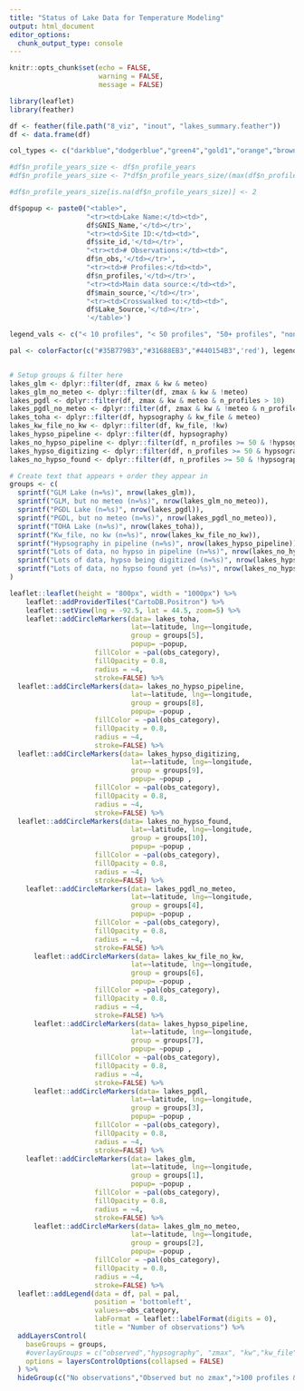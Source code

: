 ```yaml
---
title: "Status of Lake Data for Temperature Modeling"
output: html_document
editor_options: 
  chunk_output_type: console
---
```


```r
knitr::opts_chunk$set(echo = FALSE,
                      warning = FALSE,
                      message = FALSE)
```

```r
library(leaflet)
library(feather)

df <- feather(file.path("8_viz", "inout", "lakes_summary.feather"))
df <- data.frame(df)

col_types <- c("darkblue","dodgerblue","green4","gold1","orange","brown","red")

#df$n_profile_years_size <- df$n_profile_years
#df$n_profile_years_size <- 7*df$n_profile_years_size/(max(df$n_profile_years_size,na.rm = TRUE))

#df$n_profile_years_size[is.na(df$n_profile_years_size)] <- 2

df$popup <- paste0("<table>",
                   "<tr><td>Lake Name:</td><td>",
                   df$GNIS_Name,'</td></tr>',
                   "<tr><td>Site ID:</td><td>",
                   df$site_id,'</td></tr>',
                   "<tr><td># Observations:</td><td>",
                   df$n_obs,'</td></tr>',
                   "<tr><td># Profiles:</td><td>",
                   df$n_profiles,'</td></tr>',
                   "<tr><td>Main data source:</td><td>",
                   df$main_source,'</td></tr>',
                   "<tr><td>Crosswalked to:</td><td>",
                   df$Lake_Source,'</td></tr>',
                   '</table>')

legend_vals <- c("< 10 profiles", "< 50 profiles", "50+ profiles", "none")

pal <- colorFactor(c("#35B779B3","#31688EB3","#440154B3",'red'), legend_vals)


# Setup groups & filter here
lakes_glm <- dplyr::filter(df, zmax & kw & meteo)
lakes_glm_no_meteo <- dplyr::filter(df, zmax & kw & !meteo)
lakes_pgdl <- dplyr::filter(df, zmax & kw & meteo & n_profiles > 10)
lakes_pgdl_no_meteo <- dplyr::filter(df, zmax & kw & !meteo & n_profiles > 10)
lakes_toha <- dplyr::filter(df, hypsography & kw_file & meteo)
lakes_kw_file_no_kw <- dplyr::filter(df, kw_file, !kw)
lakes_hypso_pipeline <- dplyr::filter(df, hypsography)
lakes_no_hypso_pipeline <- dplyr::filter(df, n_profiles >= 50 & !hypsography)
lakes_hypso_digitizing <- dplyr::filter(df, n_profiles >= 50 & hypsography_digitizing)
lakes_no_hypso_found <- dplyr::filter(df, n_profiles >= 50 & !hypsography & !hypsography_digitizing)

# Create text that appears + order they appear in
groups <- c(
  sprintf("GLM Lake (n=%s)", nrow(lakes_glm)),
  sprintf("GLM, but no meteo (n=%s)", nrow(lakes_glm_no_meteo)),
  sprintf("PGDL Lake (n=%s)", nrow(lakes_pgdl)),
  sprintf("PGDL, but no meteo (n=%s)", nrow(lakes_pgdl_no_meteo)),
  sprintf("TOHA Lake (n=%s)", nrow(lakes_toha)),
  sprintf("Kw_file, no kw (n=%s)", nrow(lakes_kw_file_no_kw)),
  sprintf("Hypsography in pipeline (n=%s)", nrow(lakes_hypso_pipeline)),
  sprintf("Lots of data, no hypso in pipeline (n=%s)", nrow(lakes_no_hypso_pipeline)),
  sprintf("Lots of data, hypso being digitized (n=%s)", nrow(lakes_hypso_digitizing)),
  sprintf("Lots of data, no hypso found yet (n=%s)", nrow(lakes_no_hypso_found))
)

leaflet::leaflet(height = "800px", width = "1000px") %>%
    leaflet::addProviderTiles("CartoDB.Positron") %>%
    leaflet::setView(lng = -92.5, lat = 44.5, zoom=5) %>%
    leaflet::addCircleMarkers(data= lakes_toha,
                              lat=~latitude, lng=~longitude, 
                              group = groups[5],
                              popup= ~popup,
                     fillColor = ~pal(obs_category),
                     fillOpacity = 0.8,
                     radius = ~4,
                     stroke=FALSE) %>%
  leaflet::addCircleMarkers(data= lakes_no_hypso_pipeline,
                              lat=~latitude, lng=~longitude, 
                              group = groups[8],
                              popup= ~popup ,
                     fillColor = ~pal(obs_category),
                     fillOpacity = 0.8,
                     radius = ~4,
                     stroke=FALSE) %>%
  leaflet::addCircleMarkers(data= lakes_hypso_digitizing,
                              lat=~latitude, lng=~longitude, 
                              group = groups[9],
                              popup= ~popup ,
                     fillColor = ~pal(obs_category),
                     fillOpacity = 0.8,
                     radius = ~4,
                     stroke=FALSE) %>% 
  leaflet::addCircleMarkers(data= lakes_no_hypso_found,
                              lat=~latitude, lng=~longitude, 
                              group = groups[10],
                              popup= ~popup ,
                     fillColor = ~pal(obs_category),
                     fillOpacity = 0.8,
                     radius = ~4,
                     stroke=FALSE) %>% 
    leaflet::addCircleMarkers(data= lakes_pgdl_no_meteo,
                              lat=~latitude, lng=~longitude, 
                              group = groups[4],
                              popup= ~popup ,
                     fillColor = ~pal(obs_category),
                     fillOpacity = 0.8,
                     radius = ~4,
                     stroke=FALSE) %>%
      leaflet::addCircleMarkers(data= lakes_kw_file_no_kw,
                              lat=~latitude, lng=~longitude, 
                              group = groups[6],
                              popup= ~popup ,
                     fillColor = ~pal(obs_category),
                     fillOpacity = 0.8,
                     radius = ~4,
                     stroke=FALSE) %>%
      leaflet::addCircleMarkers(data= lakes_hypso_pipeline,
                              lat=~latitude, lng=~longitude, 
                              group = groups[7],
                              popup= ~popup ,
                     fillColor = ~pal(obs_category),
                     fillOpacity = 0.8,
                     radius = ~4,
                     stroke=FALSE) %>%
      leaflet::addCircleMarkers(data= lakes_pgdl,
                              lat=~latitude, lng=~longitude, 
                              group = groups[3],
                              popup= ~popup ,
                     fillColor = ~pal(obs_category),
                     fillOpacity = 0.8,
                     radius = ~4,
                     stroke=FALSE) %>%
    leaflet::addCircleMarkers(data= lakes_glm,
                              lat=~latitude, lng=~longitude, 
                              group = groups[1],
                              popup= ~popup ,
                     fillColor = ~pal(obs_category),
                     fillOpacity = 0.8,
                     radius = ~4,
                     stroke=FALSE) %>%
      leaflet::addCircleMarkers(data= lakes_glm_no_meteo,
                              lat=~latitude, lng=~longitude, 
                              group = groups[2],
                              popup= ~popup ,
                     fillColor = ~pal(obs_category),
                     fillOpacity = 0.8,
                     radius = ~4,
                     stroke=FALSE) %>%
  leaflet::addLegend(data = df, pal = pal,
                     position = 'bottomleft',
                     values=~obs_category,
                     labFormat = leaflet::labelFormat(digits = 0),
                     title = "Number of observations") %>%
  addLayersControl(
    baseGroups = groups,
    #overlayGroups = c("observed","hypsography", "zmax", "kw","kw_file","meteo"),
    options = layersControlOptions(collapsed = FALSE)
  ) %>% 
  hideGroup(c("No observations","Observed but no zmax",">100 profiles & no hypsometry"))


```
